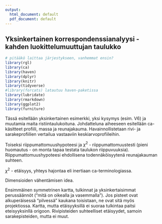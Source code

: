 ```yaml
---
output:
  html_document: default
  pdf_document: default
---
```

## Yksinkertainen korrespondenssianalyysi - kahden luokittelumuuttujan taulukko
```r
# pitääkö laittaa järjestykseen, vanhemmat ensin?
library(rgl)
library(ca)
library(haven)
library(dplyr)
library(knitr)
library(tidyverse)
#library(forcats) latautuu haven-paketissa
library(lubridate)
library(rmarkdown)
library(ggplot2)
library(furniture)
```

Tässä esitellään yksinkertainen esimerkki, yksi kysymys (esim. V6) ja muutamia maita ristiintaulukoituna. Johdatteluna aiheeseen esitellään ca-käsitteet profiili, massa ja reunajakauma. Havainnollistetaan rivi- ja sarakeprofiilien vertailua vastaaviin keskiarvoprofiileihin.

Toiseksi riippumattomuushypoteesi ja $\chi^2$ - riippumattomuustesti (pieni huomautus - on monta tapaa testata taulukon riippuvuuksia). Riippumattomuushypoteesi ehdollisena todennäköisyytenä reunajakauman suhteen.

$\chi^2$ - etäisyys, yhteys hajontaa eli inertiaan ca-terminologiassa.

Dimensioiden vähentämisen idea.

Ensimmäinen symmetrinen kartta, tulkinnat ja yksinkertaisimmat perussäännöt ("mitä on oikealla ja vasemmalla"). Jos pisteet ovat alkuperäisessä "pilvessä" kaukana toisistaan, ne ovat sitä myös projektiossa. Kartta, mutta etäisyyksillä ei suoraa tulkintaa paitsi eteisyyksinllä origoon. Rivipisteiden suhteelliset etäisyydet, samoin sarakepisteiden, mutta ei muut.

